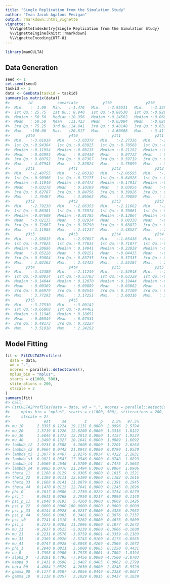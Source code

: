 ```yaml
---
title: "Single Replication from the Simulation Study"
author: "Ivan Jacob Agaloos Pesigan"
output: rmarkdown::html_vignette
vignette: >
  %\VignetteIndexEntry{Single Replication from the Simulation Study}
  %\VignetteEngine{knitr::rmarkdown}
  %\VignetteEncoding{UTF-8}
---
```





``` r
library(manCULTA)
```

## Data Generation


``` r
seed <- 1
set.seed(seed)
taskid <- 1
data <- GenData(taskid = taskid)
summary(as.matrix(data))
#>        id           covariate           y1t0               y2t0         
#>  Min.   :  1.00   Min.   :-1.476   Min.   :-2.95531   Min.   :-3.32957  
#>  1st Qu.: 25.75   1st Qu.: 8.940   1st Qu.:-0.88530   1st Qu.:-0.92863  
#>  Median : 50.50   Median :10.956   Median :-0.24502   Median :-0.06853  
#>  Mean   : 50.50   Mean   :11.423   Mean   :-0.03084   Mean   :-0.02084  
#>  3rd Qu.: 75.25   3rd Qu.:14.841   3rd Qu.: 0.48148   3rd Qu.: 0.63261  
#>  Max.   :100.00   Max.   :20.817   Max.   : 4.60668   Max.   : 3.41156  
#>       y3t0               y4t0               y1t1               y2t1          
#>  Min.   :-3.01819   Min.   :-3.03379   Min.   :-2.27336   Min.   :-2.885316  
#>  1st Qu.:-0.94304   1st Qu.:-0.83925   1st Qu.:-0.70568   1st Qu.:-0.730919  
#>  Median :-0.11954   Median :-0.08115   Median :-0.21152   Median :-0.154768  
#>  Mean   :-0.03995   Mean   : 0.03430   Mean   : 0.07722   Mean   : 0.006064  
#>  3rd Qu.: 0.80792   3rd Qu.: 0.87367   3rd Qu.: 0.59719   3rd Qu.: 0.658050  
#>  Max.   : 4.07943   Max.   : 2.82824   Max.   : 3.75899   Max.   : 3.548263  
#>       y3t1               y4t1               y1t2               y2t2         
#>  Min.   :-2.48755   Min.   :-2.86318   Min.   :-2.06595   Min.   :-1.79053  
#>  1st Qu.:-0.90966   1st Qu.:-0.72175   1st Qu.:-0.64926   1st Qu.:-0.69986  
#>  Median :-0.11940   Median :-0.07472   Median :-0.17913   Median :-0.10516  
#>  Mean   :-0.03278   Mean   : 0.10189   Mean   : 0.03056   Mean   :-0.01833  
#>  3rd Qu.: 0.62787   3rd Qu.: 0.84756   3rd Qu.: 0.39926   3rd Qu.: 0.44615  
#>  Max.   : 3.76407   Max.   : 3.86563   Max.   : 3.70080   Max.   : 3.90663  
#>       y3t2               y4t2               y1t3               y2t3        
#>  Min.   :-2.79230   Min.   :-2.86353   Min.   :-2.11082   Min.   :-2.8872  
#>  1st Qu.:-0.86381   1st Qu.:-0.73574   1st Qu.:-0.70661   1st Qu.:-0.7164  
#>  Median :-0.07609   Median :-0.01785   Median :-0.13864   Median :-0.1077  
#>  Mean   :-0.02135   Mean   : 0.02934   Mean   : 0.08338   Mean   :-0.0426  
#>  3rd Qu.: 0.72667   3rd Qu.: 0.76790   3rd Qu.: 0.68872   3rd Qu.: 0.6607  
#>  Max.   : 3.11985   Max.   : 2.41217   Max.   : 3.48527   Max.   : 2.1115  
#>       y3t3               y4t3               y1t4               y2t4         
#>  Min.   :-2.98815   Min.   :-2.97057   Min.   :-1.65438   Min.   :-1.86385  
#>  1st Qu.:-0.77025   1st Qu.:-0.77634   1st Qu.:-0.71877   1st Qu.:-0.69198  
#>  Median :-0.20686   Median : 0.14041   Median :-0.22838   Median :-0.15266  
#>  Mean   :-0.05228   Mean   : 0.09151   Mean   :-0.04435   Mean   :-0.04778  
#>  3rd Qu.: 0.59804   3rd Qu.: 0.83735   3rd Qu.: 0.37335   3rd Qu.: 0.50632  
#>  Max.   : 3.02163   Max.   : 2.43425   Max.   : 3.55184   Max.   : 2.67729  
#>       y3t4               y4t4               y1t5               y2t5         
#>  Min.   :-3.42380   Min.   :-2.11249   Min.   :-1.52948   Min.   :-2.29685  
#>  1st Qu.:-0.80834   1st Qu.:-0.53783   1st Qu.:-0.63329   1st Qu.:-0.77399  
#>  Median :-0.14044   Median : 0.12070   Median :-0.19444   Median :-0.07924  
#>  Mean   : 0.00369   Mean   : 0.09889   Mean   :-0.03082   Mean   :-0.08537  
#>  3rd Qu.: 0.66979   3rd Qu.: 0.94545   3rd Qu.: 0.37100   3rd Qu.: 0.46914  
#>  Max.   : 3.77293   Max.   : 3.17251   Max.   : 3.60316   Max.   : 3.19776  
#>       y3t5               y4t5         
#>  Min.   :-3.27530   Min.   :-3.00142  
#>  1st Qu.:-0.66808   1st Qu.:-0.44461  
#>  Median :-0.11946   Median : 0.18651  
#>  Mean   :-0.06549   Mean   : 0.07531  
#>  3rd Qu.: 0.48173   3rd Qu.: 0.72227  
#>  Max.   : 3.51018   Max.   : 2.24292
```

## Model Fitting


``` r
fit <- FitCULTA2Profiles(
  data = data,
  wd = ".",
  ncores = parallel::detectCores(),
  mplus_bin = "mplus",
  starts = c(1000, 500),
  stiterations = 200,
  stscale = 2
)
summary(fit)
#> Call:
#> FitCULTA2Profiles(data = data, wd = ".", ncores = parallel::detectCores(), 
#>     mplus_bin = "mplus", starts = c(1000, 500), stiterations = 200, 
#>     stscale = 2)
#>               est     se        z      p    2.5%   97.5%
#> mu_10      2.3395 0.1224  19.1131 0.0000  2.0996  2.5794
#> mu_20      1.5719 0.1226  12.8200 0.0000  1.3316  1.8122
#> mu_30      1.6846 0.1372  12.2813 0.0000  1.4157  1.9534
#> mu_40      1.3490 0.1327  10.1641 0.0000  1.0889  1.6092
#> lambda_t2  1.9233 0.3588   5.3608 0.0000  1.2201  2.6264
#> lambda_s2  0.9664 0.0442  21.8842 0.0000  0.8799  1.0530
#> lambda_t3  1.3077 0.4467   2.9276 0.0034  0.4322  2.1831
#> lambda_s3  0.9821 0.0547  17.9546 0.0000  0.8748  1.0893
#> lambda_t4  1.6569 0.4640   3.5709 0.0004  0.7475  2.5663
#> lambda_s4  0.9985 0.0470  21.2494 0.0000  0.9064  1.0906
#> theta_11   0.1268 0.0129   9.8305 0.0000  0.1015  0.1521
#> theta_22   0.1399 0.0111  12.6190 0.0000  0.1182  0.1616
#> theta_33   0.1668 0.0141  11.8079 0.0000  0.1391  0.1945
#> theta_44   0.1470 0.0115  12.7641 0.0000  0.1245  0.1696
#> phi_0     -0.2017 0.0886  -2.2750 0.0229 -0.3754 -0.0279
#> psi_t      0.0615 0.0268   2.2950 0.0217  0.0090  0.1140
#> psi_p_11   0.1048 0.0193   5.4260 0.0000  0.0669  0.1426
#> psi_p_22   0.0000 0.0000 100.0000 0.0000  0.0000  0.0000
#> psi_p_33   0.6144 0.0928   6.6237 0.0000  0.4326  0.7962
#> psi_p_44   0.5606 0.0883   6.3481 0.0000  0.3876  0.7337
#> psi_s0     0.7241 0.1310   5.5262 0.0000  0.4673  0.9809
#> psi_s      0.2275 0.0203  11.2096 0.0000  0.1877  0.2672
#> mu_11     -0.2637 0.0525  -5.0239 0.0000 -0.3666 -0.1608
#> mu_21     -0.2231 0.0576  -3.8759 0.0001 -0.3359 -0.1103
#> mu_31     -0.2369 0.0920  -2.5743 0.0100 -0.4173 -0.0565
#> mu_41     -0.0747 0.0928  -0.8048 0.4209 -0.2566  0.1072
#> phi_1      0.2840 0.0811   3.5000 0.0005  0.1250  0.4431
#> nu_0      -3.7598 0.9900  -3.7978 0.0001 -5.7002 -1.8194
#> alpha_0   -3.8101 0.4795  -7.9456 0.0000 -4.7500 -2.8703
#> kappa_0    0.1431 0.0698   2.0487 0.0405  0.0062  0.2799
#> beta_00    4.4884 1.0529   4.2630 0.0000  2.4248  6.5520
#> gamma_00  -0.1177 0.0587  -2.0056 0.0449 -0.2328 -0.0027
#> gamma_10   0.1138 0.0357   3.1829 0.0015  0.0437  0.1839
```
